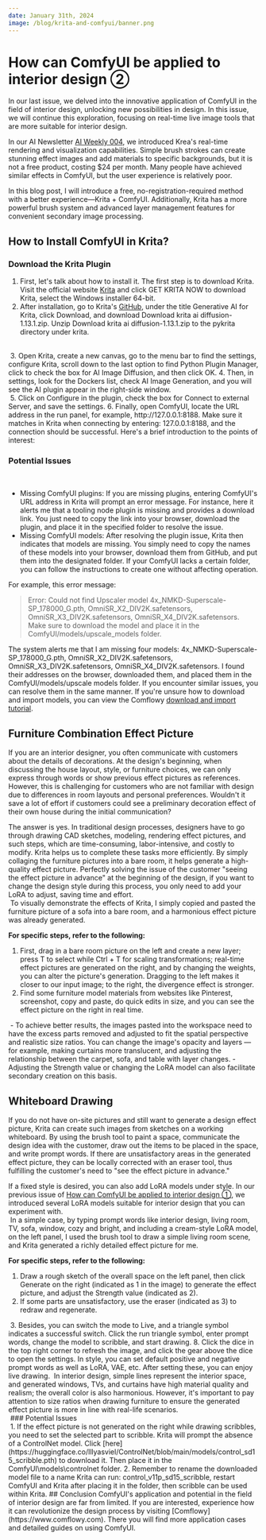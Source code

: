 ```yaml
---
date: January 31th, 2024
image: /blog/krita-and-comfyui/banner.png
---
```



# How can ComfyUI be applied to interior design ②
In our last issue, we delved into the innovative application of ComfyUI in the field of interior design, unlocking new possibilities in design. In this issue, we will continue this exploration, focusing on real-time live image tools that are more suitable for interior design.

In our AI Newsletter [AI Weekly 004](/blog/AI-Weekly-004), we introduced Krea's real-time rendering and visualization capabilities. Simple brush strokes can create stunning effect images and add materials to specific backgrounds, but it is not a free product, costing $24 per month. Many people have achieved similar effects in ComfyUI, but the user experience is relatively poor.

In this blog post, I will introduce a free, no-registration-required method with a better experience—Krita + ComfyUI. Additionally, Krita has a more powerful brush system and advanced layer management features for convenient secondary image processing.

## How to Install ComfyUI in Krita?
### Download the Krita Plugin
1. First, let's talk about how to install it. The first step is to download Krita. Visit the official website [Krita](https://krita.org/en/) and click GET KRITA NOW to download Krita, select the Windows installer 64-bit.
2. After installation, go to Krita's [GitHub](https://github.com/Acly/krita-ai-diffusion?tab=readme-ov-file), under the title Generative AI for Krita, click Download, and download Download krita ai diffusion-1.13.1.zip. Unzip Download krita ai diffusion-1.13.1.zip to the pykrita directory under krita.
<br/>
<PhotoProvider>
  <PhotoView src="/blog/krita-and-comfyui/001.png">
      <img src="/blog/krita-and-comfyui/001.png" alt=""/>
  </PhotoView>
</PhotoProvider>
3. Open Krita, create a new canvas, go to the menu bar to find the settings, configure Krita, scroll down to the last option to find Python Plugin Manager, click to check the box for AI Image Diffusion, and then click OK.
4. Then, in settings, look for the Dockers list, check AI Image Generation, and you will see the AI plugin appear in the right-side window.
<br/>
<PhotoProvider>
  <PhotoView src="/blog/krita-and-comfyui/002.png">
      <img src="/blog/krita-and-comfyui/002.png" alt=""/>
  </PhotoView>
</PhotoProvider>
5. Click on Configure in the plugin, check the box for Connect to external Server, and save the settings.
6. Finally, open ComfyUI, locate the URL address in the run panel, for example, http://127.0.0.1:8188. Make sure it matches in Krita when connecting by entering: 127.0.0.1:8188, and the connection should be successful. Here's a brief introduction to the points of interest:
<br/>
<PhotoProvider>
  <PhotoView src="/blog/krita-and-comfyui/003.png">
      <img src="/blog/krita-and-comfyui/003.png" alt=""/>
  </PhotoView>
</PhotoProvider>

### Potential Issues

<br/>
<PhotoProvider>
  <PhotoView src="/blog/krita-and-comfyui/005.png">
      <img src="/blog/krita-and-comfyui/005.png" alt=""/>
  </PhotoView>
</PhotoProvider>

- Missing ComfyUI plugins: If you are missing plugins, entering ComfyUI's URL address in Krita will prompt an error message. For instance, here it alerts me that a tooling node plugin is missing and provides a download link. You just need to copy the link into your browser, download the plugin, and place it in the specified folder to resolve the issue.
- Missing ComfyUI models: After resolving the plugin issue, Krita then indicates that models are missing. You simply need to copy the names of these models into your browser, download them from GitHub, and put them into the designated folder. If your ComfyUI lacks a certain folder, you can follow the instructions to create one without affecting operation.

For example, this error message:
> Error: Could not find Upscaler model 4x_NMKD-Superscale-SP_178000_G.pth, OmniSR_X2_DIV2K.safetensors, OmniSR_X3_DIV2K.safetensors, OmniSR_X4_DIV2K.safetensors. Make sure to download the model and place it in the ComfyUI/models/upscale_models folder.

The system alerts me that I am missing four models: 4x_NMKD-Superscale-SP_178000_G.pth, OmniSR_X2_DIV2K.safetensors, OmniSR_X3_DIV2K.safetensors, OmniSR_X4_DIV2K.safetensors. I found their addresses on the browser, downloaded them, and placed them in the ComfyUI/models/upscale models folder. If you encounter similar issues, you can resolve them in the same manner. If you're unsure how to download and import models, you can view the Comflowy [download and import tutorial](../preparation-for-study/model).

## Furniture Combination Effect Picture
If you are an interior designer, you often communicate with customers about the details of decorations. At the design's beginning, when discussing the house layout, style, or furniture choices, we can only express through words or show previous effect pictures as references. However, this is challenging for customers who are not familiar with design due to differences in room layouts and personal preferences. Wouldn't it save a lot of effort if customers could see a preliminary decoration effect of their own house during the initial communication?

The answer is yes. In traditional design processes, designers have to go through drawing CAD sketches, modeling, rendering effect pictures, and such steps, which are time-consuming, labor-intensive, and costly to modify. Krita helps us to complete these tasks more efficiently. By simply collaging the furniture pictures into a bare room, it helps generate a high-quality effect picture. Perfectly solving the issue of the customer "seeing the effect picture in advance" at the beginning of the design, if you want to change the design style during this process, you only need to add your LoRA to adjust, saving time and effort.
<br/>
<PhotoProvider>
  <PhotoView src="/blog/krita-and-comfyui/006.png">
      <img src="/blog/krita-and-comfyui/006.png" alt=""/>
  </PhotoView>
</PhotoProvider>
To visually demonstrate the effects of Krita, I simply copied and pasted the furniture picture of a sofa into a bare room, and a harmonious effect picture was already generated.

**For specific steps, refer to the following:**
1. First, drag in a bare room picture on the left and create a new layer; press T to select while Ctrl + T for scaling transformations; real-time effect pictures are generated on the right, and by changing the weights, you can alter the picture's generation. Dragging to the left makes it closer to our input image; to the right, the divergence effect is stronger.
2. Find some furniture model materials from websites like Pinterest, screenshot, copy and paste, do quick edits in size, and you can see the effect picture on the right in real time.
<PhotoProvider>
  <PhotoView src="/blog/krita-and-comfyui/007.png">
      <img src="/blog/krita-and-comfyui/007.png" alt=""/>
  </PhotoView>
</PhotoProvider>
- To achieve better results, the images pasted into the workspace need to have the excess parts removed and adjusted to fit the spatial perspective and realistic size ratios. You can change the image's opacity and layers — for example, making curtains more translucent, and adjusting the relationship between the carpet, sofa, and table with layer changes.
- Adjusting the Strength value or changing the LoRA model can also facilitate secondary creation on this basis.

## Whiteboard Drawing
If you do not have on-site pictures and still want to generate a design effect picture, Krita can create such images from sketches on a working whiteboard. By using the brush tool to paint a space, communicate the design idea with the customer, draw out the items to be placed in the space, and write prompt words. If there are unsatisfactory areas in the generated effect picture, they can be locally corrected with an eraser tool, thus fulfilling the customer's need to "see the effect picture in advance."

If a fixed style is desired, you can also add LoRA models under style. In our previous issue of [How can ComfyUI be applied to interior design ①](../blog/generate-interior-design-renderings), we introduced several LoRA models suitable for interior design that you can experiment with.
<br/>
<PhotoProvider>
  <PhotoView src="/blog/krita-and-comfyui/banner.png">
      <img src="/blog/krita-and-comfyui/banner.png" alt=""/>
  </PhotoView>
</PhotoProvider>
In a simple case, by typing prompt words like interior design, living room, TV, sofa, window, cozy and bright, and including a cream-style LoRA model, on the left panel, I used the brush tool to draw a simple living room scene, and Krita generated a richly detailed effect picture for me.

**For specific steps, refer to the following:**
1. Draw a rough sketch of the overall space on the left panel, then click Generate on the right (indicated as 1 in the image) to generate the effect picture, and adjust the Strength value (indicated as 2).
2. If some parts are unsatisfactory, use the eraser (indicated as 3) to redraw and regenerate.
<PhotoProvider>
  <PhotoView src="/blog/krita-and-comfyui/009.png">
      <img src="/blog/krita-and-comfyui/009.png" alt=""/>
  </PhotoView>
</PhotoProvider>
3. Besides, you can switch the mode to Live, and a triangle symbol indicates a successful switch. Click the run triangle symbol, enter prompt words, change the model to scribble, and start drawing.
8. Click the dice in the top right corner to refresh the image, and click the gear above the dice to open the settings. In style, you can set default positive and negative prompt words as well as LoRA, VAE, etc. After setting these, you can enjoy live drawing.
<PhotoProvider>
  <PhotoView src="/blog/krita-and-comfyui/008.png">
      <img src="/blog/krita-and-comfyui/008.png" alt=""/>
  </PhotoView>
</PhotoProvider>
In interior design, simple lines represent the interior space, and generated windows, TVs, and curtains have high material quality and realism; the overall color is also harmonious. However, it's important to pay attention to size ratios when drawing furniture to ensure the generated effect picture is more in line with real-life scenarios.
<br/>
<PhotoProvider>
  <PhotoView src="/blog/krita-and-comfyui/010.png">
      <img src="/blog/krita-and-comfyui/010.png" alt=""/>
  </PhotoView>
</PhotoProvider>
### Potential Issues
<br/>
<PhotoProvider>
  <PhotoView src="/blog/krita-and-comfyui/011.png">
      <img src="/blog/krita-and-comfyui/011.png" alt=""/>
  </PhotoView>
</PhotoProvider>
1. If the effect picture is not generated on the right while drawing scribbles, you need to set the selected part to scribble. Krita will prompt the absence of a ControlNet model. Click [here](https://huggingface.co/lllyasviel/ControlNet/blob/main/models/control_sd15_scribble.pth) to download it. Then place it in the ComfyUI\models\controlnet folder.
2. Remember to rename the downloaded model file to a name Krita can run: control_v11p_sd15_scribble, restart ComfyUI and Krita after placing it in the folder, then scribble can be used within Krita.
## Conclusion
ComfyUI's application and potential in the field of interior design are far from limited. If you are interested, experience how it can revolutionize the design process by visiting [Comflowy](https://www.comflowy.com). There you will find more application cases and detailed guides on using ComfyUI.

<Subscribe />